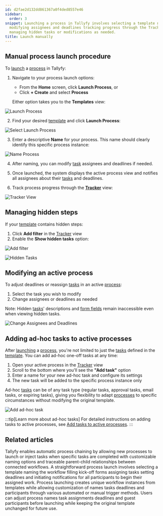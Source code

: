 ```yaml
---
id: d2fae2d132dd861367a0f4ded8557e46
sidebar:
  order: 3
snippet: Launching a process in Tallyfy involves selecting a template naming the process
  modifying assignees and deadlines tracking progress through the Tracker view and
  managing hidden tasks or modifications as needed.
title: Launch manually
---
```


## Manual process launch procedure

To [launch](/products/pro/launching/) a [process](/products/pro/tracking-and-tasks/processes/) in Tallyfy:

1. Navigate to your process launch options:
   * From the **Home** screen, click **Launch Process**, or
   * Click **+ Create** and select **Process**

   Either option takes you to the **Templates** view:

![Launch Process](https://screenshots.tallyfy.com/tallyfy%2Fpro%2Fdesktop-light-launch-process-from-home.png)

2. Find your desired [template](/products/pro/documenting/templates/) and click **Launch Process**:

![Select Launch Process](https://screenshots.tallyfy.com/tallyfy%2Fpro%2Fdesktop-light-click-launch-process.png)

3. Enter a descriptive **Name** for your process. This name should clearly identify this specific process instance:

![Name Process](https://screenshots.tallyfy.com/tallyfy%2Fpro%2Fdesktop-light-name-process-before-launch.png)

4. After naming, you can modify [task](/products/pro/tracking-and-tasks/tasks/) assignees and deadlines if needed.

5. Once launched, the system displays the active process view and notifies all assignees about their [tasks](/products/pro/tracking-and-tasks/tasks/) and deadlines.

6. Track process progress through the **[Tracker](/products/pro/tracking-and-tasks/tracker-view/)** view:

![Tracker View](https://screenshots.tallyfy.com/tallyfy%2Fpro%2Fdesktop-light-showcase-tracker-tab.png)

## Managing hidden steps

If your [template](/products/pro/documenting/templates/) contains hidden steps:

1. Click **Add filter** in the [Tracker](/products/pro/tracking-and-tasks/tracker-view/) view
2. Enable the **Show hidden tasks** option:

![Add filter](https://screenshots.tallyfy.com/tallyfy%2Fpro%2Fdesktop-light-click-filter.png)

![Hidden Tasks](https://screenshots.tallyfy.com/tallyfy%2Fpro%2Fdesktop-light-click-show-hidden-tasks.png)

## Modifying an active process

To adjust deadlines or reassign [tasks](/products/pro/tracking-and-tasks/tasks/) in an active [process](/products/pro/tracking-and-tasks/processes/):

1. Select the task you wish to modify
2. Change assignees or deadlines as needed

Note: Hidden [tasks](/products/pro/tracking-and-tasks/tasks/)\' descriptions and [form fields](/products/pro/tracking-and-tasks/tasks/what-are-form-fields-in-tallyfy/) remain inaccessible even when viewing hidden tasks.

![Change Assignees and Deadlines](https://screenshots.tallyfy.com/tallyfy%2Fpro%2Fdesktop-light-change-deadlines-ongoing-process.png)

## Adding ad-hoc tasks to active processes

After [launching](/products/pro/launching/) a [process](/products/pro/tracking-and-tasks/processes/), you're not limited to just the [tasks](/products/pro/tracking-and-tasks/tasks/) defined in the [template](/products/pro/documenting/templates/). You can add ad-hoc one-off tasks at any time:

1. Open your active process in the [Tracker](/products/pro/tracking-and-tasks/tracker-view/) view
2. Scroll to the bottom where you'll see the **"Add task"** option
3. Enter a name for your new ad-hoc task and configure its settings
4. The new task will be added to the specific process instance only

Ad-hoc [tasks](/products/pro/tracking-and-tasks/tasks/) can be of any task type (regular tasks, approval tasks, email tasks, or expiring tasks), giving you flexibility to adapt [processes](/products/pro/tracking-and-tasks/processes/) to specific circumstances without modifying the original template.

![Add ad-hoc task](https://screenshots.tallyfy.com/tallyfy%2Fpro%2Fdesktop-light-add-task-to-ongoing-process.png)

:::tip[Learn more about ad-hoc tasks]
For detailed instructions on adding tasks to active processes, see [Add tasks to active processes](/products/pro/tracking-and-tasks/processes/edit-processes/how-can-i-add-tasks-to-active-processes-on-tallyfy/).
:::


## Related articles
<CardGrid>
<LinkTitleCard header="<b>Launching > Launch another process when a task is completed</b>" href="/products/pro/launching/launch-process-when-task-is-completed/" > Tallyfy enables automatic process chaining by allowing new processes to launch or inject tasks when specific tasks are completed with customizable naming options and traceable parent-child relationships between connected workflows. </LinkTitleCard>
<LinkTitleCard header="<b>Tutorials > Launch a process</b>" href="/products/pro/tutorials/your-first-process/" > A straightforward process launch involves selecting a template naming the workflow filling kick-off forms assigning tasks setting deadlines and initiating notifications for all participants to begin their assigned work. </LinkTitleCard>
<LinkTitleCard header="<b>Pro > Launching</b>" href="/products/pro/launching/" > Process launching creates unique workflow instances from templates while allowing customization of names tasks deadlines and participants through various automated or manual trigger methods. </LinkTitleCard>
<LinkTitleCard header="<b>Launching > Edit before launch</b>" href="/products/pro/launching/how-can-i-edit-a-process-before-launching/" > Users can adjust process names task assignments deadlines and guest participants before launching while keeping the original template unchanged for future use. </LinkTitleCard>
</CardGrid>